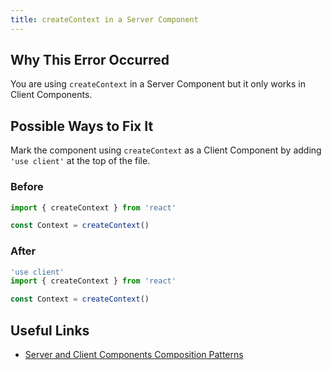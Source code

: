 ```yaml
---
title: createContext in a Server Component
---
```


## Why This Error Occurred

You are using `createContext` in a Server Component but it only works in Client Components.

## Possible Ways to Fix It

Mark the component using `createContext` as a Client Component by adding `'use client'` at the top of the file.

### Before

```jsx filename="app/example-component.js"
import { createContext } from 'react'

const Context = createContext()
```

### After

```jsx filename="app/example-component.js"
'use client'
import { createContext } from 'react'

const Context = createContext()
```

## Useful Links

- [Server and Client Components Composition Patterns](/docs/app/building-your-application/rendering/composition-patterns)
